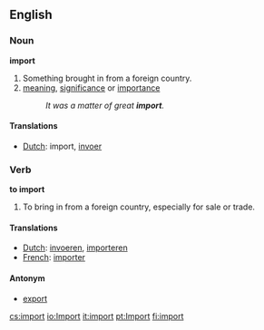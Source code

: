 ==English==
=== Noun ===
'''import'''

# Something brought in from a foreign country.
# [[meaning]], [[significance]] or [[importance]] 
#:''It was a matter of great '''import'''.''

====Translations====
*[[Dutch]]: import, [[invoer]]

=== Verb ===
'''to import'''

#To bring in from a foreign country, especially for sale or trade.

====Translations====
*[[Dutch]]: [[invoeren]], [[importeren]]
*[[French]]: [[importer]]

==== Antonym ====

*[[export]]

[[cs:import]]
[[io:Import]]
[[it:import]]
[[pt:Import]]
[[fi:import]]